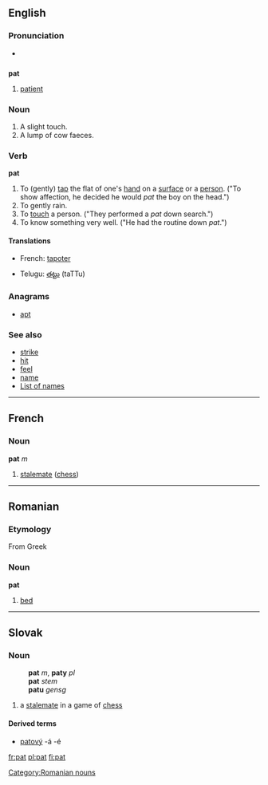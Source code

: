 {{see|Pat}}
==English==

===Pronunciation===
*{{audio|en-us-pat.ogg|Audio (US)}}

==={{abbreviation}}===
'''pat'''

# [[patient]]

===Noun===
{{en-noun-reg}}

# A slight touch.
# A lump of cow faeces.

===Verb===
'''pat'''

#To (gently) [[tap]] the flat of one's [[hand]] on a [[surface]] or a [[person]].  ("To show affection, he decided he would ''pat'' the boy on the head.")
#To gently rain.
#To [[touch]] a person.  ("They performed a ''pat'' down search.") 
#To know something very well.  ("He had the routine down ''pat''.")

====Translations====
{{top}}
*French: [[tapoter]]
{{mid}}
*Telugu: [[తట్టు]] (taTTu)
{{bottom}}

===Anagrams===
*[[apt]]

===See also===
*[[strike]]
*[[hit]]
*[[feel]]
*[[name]]
*[[List of names]]

----

==French==

===Noun===
'''pat''' ''m''

# [[stalemate]] ([[chess]])

----

==Romanian==
===Etymology===
From Greek
===Noun===
'''pat'''

# [[bed]]

[[Category:Romanian nouns]]

----

==Slovak==

===Noun===
:'''pat''' ''m'', '''paty''' ''pl''
:'''pat''' ''stem''
:'''patu''' ''gensg''
# a [[stalemate]] in a game of [[chess]]

====Derived terms====
* [[patový]] -á -é

[[fr:pat]]
[[pl:pat]]
[[fi:pat]]